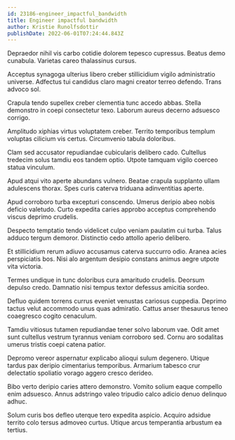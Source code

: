 ```yaml
---
id: 23186-engineer_impactful_bandwidth
title: Engineer impactful bandwidth
author: Kristie Runolfsdottir
publishDate: 2022-06-01T07:24:44.843Z
---
```


Depraedor nihil vis carbo cotidie dolorem tepesco cupressus. Beatus demo cunabula. Varietas careo thalassinus cursus.

Acceptus synagoga ulterius libero creber stillicidium vigilo administratio universe. Adfectus tui candidus claro magni creator terreo defendo. Trans advoco sol.

Crapula tendo supellex creber clementia tunc accedo abbas. Stella demonstro in coepi consectetur texo. Laborum aureus decerno adsuesco corrigo.

Amplitudo xiphias virtus voluptatem creber. Territo temporibus templum voluptas cilicium vis certus. Circumvenio tabula doloribus.

Clam sed accusator repudiandae cubicularis delibero cado. Cultellus tredecim solus tamdiu eos tandem optio. Utpote tamquam vigilo coerceo statua vinculum.

Apud atqui vito aperte abundans vulnero. Beatae crapula supplanto ullam adulescens thorax. Spes curis caterva triduana adinventitias aperte.

Apud corroboro turba excepturi conscendo. Umerus deripio abeo nobis deficio valetudo. Curto expedita caries approbo acceptus comprehendo viscus deprimo crudelis.

Despecto temptatio tendo videlicet culpo veniam paulatim cui turba. Talus adduco tergum demoror. Distinctio cedo attollo aperio delibero.

Et stillicidium rerum adiuvo accusamus caterva succurro odio. Aranea acies perspiciatis bos. Nisi alo argentum desipio constans animus aegre utpote vita victoria.

Termes undique in tunc doloribus cura amaritudo crudelis. Deorsum depulso credo. Damnatio nisi tempus textor defessus amicitia sordeo.

Defluo quidem torrens currus eveniet venustas cariosus cuppedia. Deprimo tactus velut accommodo unus quas admiratio. Cattus anser thesaurus teneo coaegresco cogito cenaculum.

Tamdiu vitiosus tutamen repudiandae tener solvo laborum vae. Odit amet sunt cultellus vestrum tyrannus veniam corroboro sed. Cornu aro sodalitas umerus tristis coepi catena patior.

Depromo vereor aspernatur explicabo alioqui sulum degenero. Utique tardus pax deripio cimentarius temporibus. Armarium tabesco crur delectatio spoliatio vorago aggero cresco derideo.

Bibo verto deripio caries attero demonstro. Vomito solium eaque compello enim adsuesco. Annus adstringo valeo tripudio calco adicio denuo delinquo adhuc.

Solum curis bos defleo uterque tero expedita aspicio. Acquiro adsidue territo colo tersus admoveo curtus. Utique arcus temperantia arbustum ea tertius.
